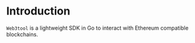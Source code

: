 
# Introduction

`Web3tool` is a lightweight SDK in Go to interact with Ethereum compatible blockchains.
